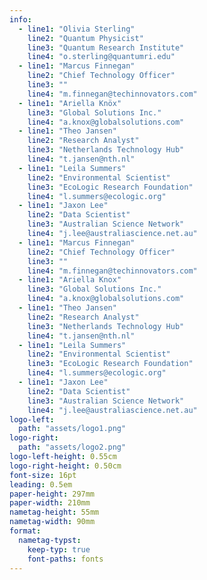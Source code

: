 ```yaml
---
info:
  - line1: "Olivia Sterling"
    line2: "Quantum Physicist"
    line3: "Quantum Research Institute"
    line4: "o.sterling@quantumri.edu"
  - line1: "Marcus Finnegan"
    line2: "Chief Technology Officer"
    line3: ""
    line4: "m.finnegan@techinnovators.com"
  - line1: "Ariella Knöx"
    line3: "Global Solutions Inc."
    line4: "a.knox@globalsolutions.com"
  - line1: "Theo Jansen"
    line2: "Research Analyst"
    line3: "Netherlands Technology Hub"
    line4: "t.jansen@nth.nl"
  - line1: "Leila Summers"
    line2: "Environmental Scientist"
    line3: "EcoLogic Research Foundation"
    line4: "l.summers@ecologic.org"
  - line1: "Jaxon Lee"
    line2: "Data Scientist"
    line3: "Australian Science Network"
    line4: "j.lee@australiascience.net.au"
  - line1: "Marcus Finnegan"
    line2: "Chief Technology Officer"
    line3: ""
    line4: "m.finnegan@techinnovators.com"
  - line1: "Ariella Knox"
    line3: "Global Solutions Inc."
    line4: "a.knox@globalsolutions.com"
  - line1: "Theo Jansen"
    line2: "Research Analyst"
    line3: "Netherlands Technology Hub"
    line4: "t.jansen@nth.nl"
  - line1: "Leila Summers"
    line2: "Environmental Scientist"
    line3: "EcoLogic Research Foundation"
    line4: "l.summers@ecologic.org"
  - line1: "Jaxon Lee"
    line2: "Data Scientist"
    line3: "Australian Science Network"
    line4: "j.lee@australiascience.net.au"
logo-left:
  path: "assets/logo1.png"
logo-right:
  path: "assets/logo2.png"
logo-left-height: 0.55cm
logo-right-height: 0.50cm
font-size: 16pt
leading: 0.5em
paper-height: 297mm
paper-width: 210mm
nametag-height: 55mm
nametag-width: 90mm
format:
  nametag-typst:
    keep-typ: true
    font-paths: fonts
---
```

